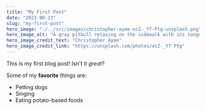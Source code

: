 ```yaml
---
title: "My First Post"
date: "2023-08-23"
slug: "my-first-post"
hero_image: "./../src/images/christopher-ayme-ocZ-_Y7-Ptg-unsplash.png"
hero_image_alt: "A gray pitbull relaxing on the sidewalk with its tongue hanging out"
hero_image_credit_text: "Christopher Ayme"
hero_image_credit_link: "https://unsplash.com/photos/ocZ-_Y7-Ptg"
---
```


This is my first blog post! Isn't it *great*?

Some of my **favorite** things are:

* Petting dogs
* Singing
* Eating potato-based foods
